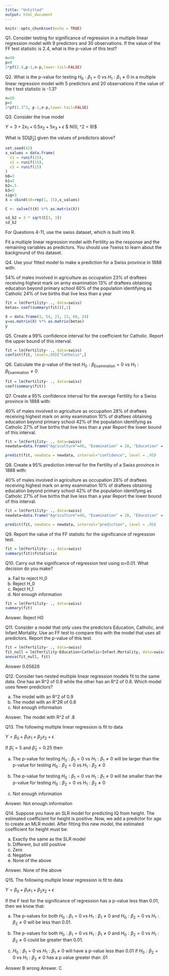 ```yaml
---
title: "Untitled"
output: html_document
---
```


```r
knitr::opts_chunk$set(echo = TRUE)
```

Q1. Consider testing for significance of regression in a multiple linear regression model with 9 predictors and 30 observations. If the value of the FF test statistic is 2.4, what is the p-value of this test?

```r
n=30
p=9
2*pf(2.4,p-1,n-p,lower.tail=FALSE)
```

Q2. What is the p-value for testing $H_0: \beta_1 = 0 \ \text{vs} \ H_1: \beta_1 \neq 0$ in a multiple linear regression model with 5 predictors and 20 observations if the value of the t test statistic is -1.3?

```r
n=20
p=5
2*pf(1.3^2, p-1,n-p,lower.tail=FALSE)
```

Q3. Consider the true model

$Y = 3 + 2 x_1 + 0.5 x_2 + 5 x_3 + \epsilon$
$ \epsilon \sim N(0, \sigma^2 = 9)$

What is $\text{SD}[\hat{\beta}_2]$ given the values of predictors above?

```r
set.seed(42)
x_values = data.frame(
  x1 = runif(15),
  x2 = runif(15),
  x3 = runif(15)
)
b0=3
b1=2
b2=.5
b3=5
sig=3
X = cbind(x0=rep(1, 15),x_values)

C <- solve(t(X) %*% as.matrix(X))

sd_b2 = 3 * sqrt(C[3, 3])
sd_b2
```


For Questions 4-11, use the swiss dataset, which is built into R.

Fit a multiple linear regression model with Fertility as the response and the remaining variables as predictors. You should use ?swiss to learn about the background of this dataset.

Q4. Use your fitted model to make a prediction for a Swiss province in 1888 with:

54% of males involved in agriculture as occupation
23% of draftees receiving highest mark on army examination
13% of draftees obtaining education beyond primary school
60% of the population identifying as Catholic
24% of live births that live less than a year

```r
fit = lm(Fertility~ ., data=swiss)
betas= coef(summary(fit))[,1]

X = data.frame(1, 54, 23, 13, 60, 24)
y=as.matrix(X) %*% as.matrix(betas)
y
```

Q5. Create a 99% confidence interval for the coefficient for Catholic. Report the upper bound of this interval.
```r
fit = lm(Fertility~ ., data=swiss)
confint(fit, level=.99)["Catholic",]
```


Q6. Calculate the p-value of the test $H_0: \beta_{\text{Examination}} = 0 \ \text{vs} \ H_1: \beta_{\text{Examination}} \neq 0$

```r
fit = lm(Fertility~ ., data=swiss)
coef(summary(fit))
```


Q7. Create a 95% confidence interval for the average Fertility for a Swiss province in 1888 with:

40% of males involved in agriculture as occupation
28% of draftees receiving highest mark on army examination
10% of draftees obtaining education beyond primary school
42% of the population identifying as Catholic
27% of live births that live less than a year
Report the lower bound of this interval.

```r
fit = lm(Fertility~ ., data=swiss)
newdata=data.frame("Agriculture"=40, "Examination" = 28, "Education" = 10, "Catholic" = 42, "Infant.Mortality" = 27)

predict(fit, newdata = newdata, interval="confidence", level = .95)

```

Q8. Create a 95% prediction interval for the Fertility of a Swiss province in 1888 with:

40% of males involved in agriculture as occupation
28% of draftees receiving highest mark on army examination
10% of draftees obtaining education beyond primary school
42% of the population identifying as Catholic
27% of live births that live less than a year
Report the lower bound of this interval.

```r
fit = lm(Fertility~ ., data=swiss)
newdata=data.frame("Agriculture"=40, "Examination" = 28, "Education" = 10, "Catholic" = 42, "Infant.Mortality" = 27)

predict(fit, newdata = newdata, interval="prediction", level = .95)
```

Q9. Report the value of the FF statistic for the significance of regression test.
```r
fit = lm(Fertility~ ., data=swiss)
summary(fit)$fstatistic
```

Q10. Carry out the significance of regression test using α=0.01. What decision do you make?


a) Fail to reject H_0
b) Reject H_0
c) Reject H_1
d) Not enough information

```r
fit = lm(Fertility~ ., data=swiss)
summary(fit)
```

Answer. Reject H0


Q11. Consider a model that only uses the predictors Education, Catholic, and Infant.Mortality. Use an FF test to compare this with the model that uses all predictors. Report the p-value of this test.
```r
fit = lm(Fertility~ ., data=swiss)
fit_null = lm(Fertility~Education+Catholic+Infant.Mortality, data=swiss)
anova(fit_null, fit)
```

Answer 0.05628 


Q12. Consider two nested multiple linear regression models fit to the same data. One has an R^2 of 0.9 while the other has an R^2 of 0.8. Which model uses fewer predictors?


a) The model with an R^2 of 0.9
b) The model with an R^2R of 0.8
c) Not enough informaiton



Answer. The model with R^2 of .8


Q13. The following multiple linear regression is fit to data

$Y = \beta_0 + \beta_1 x_1 + \beta_2 x_2 + \epsilon$

If $\hat{\beta}_1 = 5$ and $\hat{\beta}_2 = 0.25$ then

a) The p-value for testing $H_0: \beta_1 = 0 \ \text{vs} \ H_1: \beta_1 \neq 0$ will be larger than the p-value for testing $H_0: \beta_2 = 0 \ \text{vs} \ H_1: \beta_2 \neq 0$

b) The p-value for testing $H_0: \beta_1 = 0 \ \text{vs} \ H_1: \beta_1 \neq 0$ will be smaller than the p-value for testing $H_0: \beta_2 = 0 \ \text{vs} \ H_1: \beta_2 \neq 0$

c) Not enough information

Answer. Not enough informaiton


Q14. Suppose you have an SLR model for predicting IQ from height. The estimated coefficient for height is positive. Now, we add a predictor for age to create an MLR model. After fitting this new model, the estimated coefficient for height must be:

a) Exactly the same as the SLR model
b) Different, but still positive
c) Zero
d) Negative
e) None of the above

Answer. None of the above


Q15. The following multiple linear regression is fit to data

$Y = \beta_0 + \beta_1 x_1 + \beta_2 x_2 + \epsilon$

If the F test for the significance of regression has a p-value less than 0.01, then we know that:


a) The p-values for both $H_0: \beta_1 = 0 \ \text{vs} \ H_1: \beta_1 \neq 0$ and $H_0: \beta_2 = 0 \ \text{vs} \ H_1: \beta_2 \neq 0$ will be less than 0.01.


b) The p-values for both $H_0: \beta_1 = 0 \ \text{vs} \ H_1: \beta_1 \neq 0$ and $H_0: \beta_2 = 0 \ \text{vs} \ H_1: \beta_2 \neq 0$ could be greater than 0.01.


c) $H_0: \beta_1 = 0 \ \text{vs} \ H_1: \beta_1 \neq 0$ will have a p-value less than 0.01 if $H_0: \beta_2 = 0 \ \text{vs} \ H_1: \beta_2 \neq 0$ has a p value greater than .01

Answer B
wrong Answer. C











